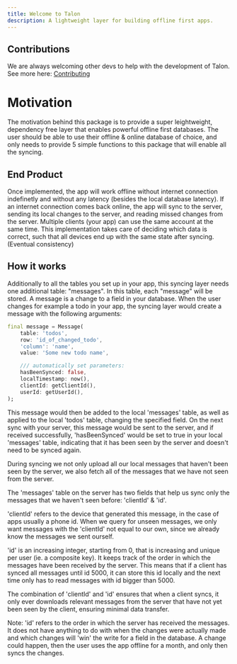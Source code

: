 ```yaml
---
title: Welcome to Talon
description: A lightweight layer for building offline first apps.
---
```


## Contributions
We are always welcoming other devs to help with the development of Talon. See more here: [Contributing](/contributing)


# Motivation

The motivation behind this package is to provide a super leightweight, dependency free layer that enables powerful offline first databases.
The user should be able to use their offline & online database of choice, and only needs to provide 5 simple functions to this package that will enable all the syncing.

## End Product

Once implemented, the app will work offline without internet connection indefinetly and without any latency (besides the local database latency).
If an internet connection comes back online, the app will sync to the server, sending its local changes to the server, and reading missed changes from the server.
Multiple clients (your app) can use the same account at the same time. This implementation takes care of deciding which data is correct, such that all devices end up with the same state after syncing. (Eventual consistency)

## How it works

Additionally to all the tables you set up in your app, this syncing layer needs one additional table: "messages".
In this table, each "message" will be stored. A message is a change to a field in your database. When the user changes for example a todo in your app, the syncing layer would create a message with the following arguments:

```dart
final message = Message(
    table: 'todos',
    row: 'id_of_changed_todo',
    'column': 'name',
    value: 'Some new todo name',

    /// automatically set parameters:
    hasBeenSynced: false,
    localTimestamp: now(),
    clientId: getClientId(),
    userId: getUserId(),
);
```

This message would then be added to the local 'messages' table, as well as applied to the local 'todos' table, changing the specified field.
On the next sync with your server, this message would be sent to the server, and if received successfully, 'hasBeenSynced' would be set to true in your local 'messages' table, indicating that it has been seen by the server and doesn't need to be synced again.

During syncing we not only upload all our local messages that haven't been seen by the server, we also fetch all of the messages that we have not seen from the server.

The 'messages' table on the server has two fields that help us sync only the messages that we haven't seen before:
'clientId' & 'id'.

'clientId' refers to the device that generated this message, in the case of apps usually a phone id. When we query for unseen messages, we only want messages with the 'clientId' not equal to our own, since we already know the messages we sent ourself.

'id' is an increasing integer, starting from 0, that is increasing and unique per user (ie. a composite key). It keeps track of the order in which the messages have been received by the server. This means that if a client has synced all messages until id 5000, it can store this id locally and the next time only has to read messages with id bigger than 5000.

The combination of 'clientId' and 'id' ensures that when a client syncs, it only ever downloads relevant messages from the server that have not yet been seen by the client, ensuring minimal data transfer.

Note:
'id' refers to the order in which the server has received the messages. It does not have anything to do with when the changes were actually made and which changes will 'win' the write for a field in the database. A change could happen, then the user uses the app offline for a month, and only then syncs the changes.
